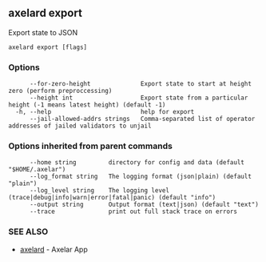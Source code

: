 ## axelard export

Export state to JSON

```
axelard export [flags]
```

### Options

```
      --for-zero-height              Export state to start at height zero (perform preproccessing)
      --height int                   Export state from a particular height (-1 means latest height) (default -1)
  -h, --help                         help for export
      --jail-allowed-addrs strings   Comma-separated list of operator addresses of jailed validators to unjail
```

### Options inherited from parent commands

```
      --home string         directory for config and data (default "$HOME/.axelar")
      --log_format string   The logging format (json|plain) (default "plain")
      --log_level string    The logging level (trace|debug|info|warn|error|fatal|panic) (default "info")
      --output string       Output format (text|json) (default "text")
      --trace               print out full stack trace on errors
```

### SEE ALSO

- [axelard](/cli-docs/v0_31_3/axelard) - Axelar App
